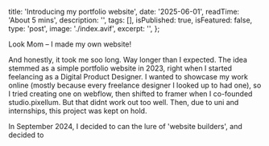   title: 'Introducing my portfolio website',
  date: '2025-06-01',
  readTime: 'About 5 mins',
  description: '',
  tags: [],
  isPublished: true,
  isFeatured: false,
  type: 'post',
  image: './index.avif',
  excerpt: '',
};

Look Mom – I made my own website!

And honestly, it took me soo long. Way longer than I expected. The idea stemmed as a simple portfolio website in 2023, right when I started feelancing as a Digital Product Designer. I wanted to showcase my work online (mostly because every freelance designer I looked up to had one), so I tried creating one on webflow, then shifted to framer when I co-founded studio.pixellum. But that didnt work out too well. Then, due to uni and internships, this project was kept on hold.

In September 2024, I decided to can the lure of 'website builders', and decided to
